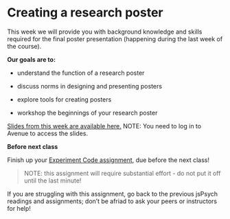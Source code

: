 # Creating a research poster

This week we will provide you with background knowledge and skills required for the final poster presentation (happening during the last week of the course).

**Our goals are to:**

- understand the function of a research poster

- discuss norms in designing and presenting posters

- explore tools for creating posters

- workshop the beginnings of your research poster


[Slides from this week are available here.](https://avenue.cllmcmaster.ca/d2l/le/content/668523/viewContent/5080249/View)
NOTE: You need to log in to Avenue to access the slides. 

::: {.callout-important title="Assignments and Exercises"}
**Before next class**

Finish up your [Experiment Code assignment](assignment_experiment_code.qmd), due before the next class! 

> NOTE: this assignment will require substantial effort - do not put it off until the last minute! 

If you are struggling with this assignment, go back to the previous jsPsych readings and assignments; don't be afriad to ask your peers or instructors for help! 


:::





